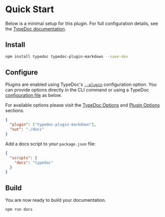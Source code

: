 
# Quick Start

Below is a minimal setup for this plugin. For full configuration details, see the [TypeDoc documentation](https://typedoc.org).

<Steps>

## Install

```sh npm2yarn
npm install typedoc typedoc-plugin-markdown --save-dev
```

## Configure

Plugins are enabled using TypeDoc's [`--plugin`](https://typedoc.org/documents/Options.Configuration.html#plugin) configuration option.
You can provide options directly in the CLI command or using a TypeDoc [configuration file](https://typedoc.org/documents/Options.Configuration.html#options) as below.

For available options please visit the [TypeDoc Options](./typedoc-options) and [Plugin Options](./plugin-options) sections.

```json filename="typedoc.json"
{
  "plugin": ["typedoc-plugin-markdown"],
  "out": "./docs"
}
```

Add a docs script to your `package.json` file:

```json filename="package.json"
{
  "scripts": {
    "docs": "typedoc"
  }
}
```

## Build

You are now ready to build your documentation.

```bash filename="CLI"
npm run docs
```

</Steps>
